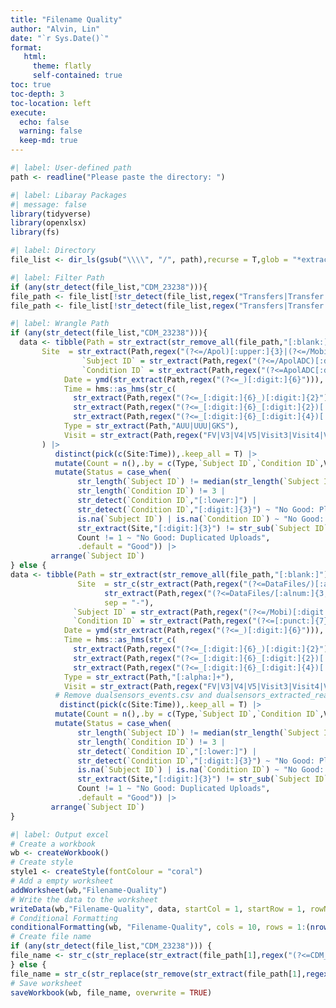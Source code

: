 ```yaml
---
title: "Filename Quality"
author: "Alvin, Lin"
date: "`r Sys.Date()`"
format:
   html:
     theme: flatly
     self-contained: true
toc: true
toc-depth: 3
toc-location: left
execute:
  echo: false
  warning: false 
  keep-md: true
---
```

<!-- Instructions -->
<!-- Step 1 : Copy the directory of upload -->
<!-- Step 2 : Ctrl + Alt + R -->
<!-- Step 3 : And then paste -->

<!-- Case 1: Condition ID -->
<!-- \\oneabbott.com\dept\ADC\Technical_OPS\Clinical_Affairs\CDM_23238\003 -->

<!-- Case 2: Subject ID and Condition ID -->
<!-- \\wf00168p.oneabbott.com\data1\CDM\ADC-US-RES-23241\SE01\UploadData\UUU\UUU_Datafiles\083-IDR\2023-12-01_1554 -->

<!-- Case 3: Duplicated uploads and Put files on the wrong folders -->
<!-- \\wf00168p.oneabbott.com\data1\CDM\ADC-US-RES-22225\SE13_Ket\UploadData\UUU\UUU_DataFiles\SDRI-058 -->

<!-- Case 4: Folder name and Folder structure -->
<!-- \\wf00168p.oneabbott.com\data1\CDM\ADC-US-RES-21210\UploadData\AUU\AUU_DataFiles -->


<!-- Upload Data has a blank  -->
<!-- \\wf00168p.oneabbott.com\data1\CDM\ADC-US-RES-22225\SE29_Ket\Upload Data\UUU\UUU_DataFiles\ERA-117 -->
<!-- Data Files has a blank and Multiple Visits and rounds-->
<!-- \\wf00168p.oneabbott.com\data1\CDM\ADC-US-RES-22225\SE36_Lac\UploadData\UUU\UUU Data Files -->


<!-- External -->
<!-- UUU \\wf00168p.oneabbott.com\data1\CDM\ALB-US-EXP-21001\UploadData\AUU\AUU_DataFiles -->
<!-- \\wf00168p.oneabbott.com\data1\CDM\ADC-US-RES-23241\SE01\UploadData\UUU\UUU_Datafiles\083-IDR\2023-12-01_1554 -->

<!-- Upload Data has a blank  -->
<!-- \\wf00168p.oneabbott.com\data1\CDM\ADC-US-RES-22225\SE29_Ket\Upload Data\UUU\UUU_DataFiles\ERA-117 -->
<!-- Data Files has a blank and Multiple Visits and rounds-->
<!-- \\wf00168p.oneabbott.com\data1\CDM\ADC-US-RES-22225\SE36_Lac\UploadData\UUU\UUU Data Files -->
<!-- Multiple Visits and rounds -->
<!-- UUU/UUU_DataFiles/SDRI-058/000580001/FV/Apol0580001_______CAP_230405_101208/Apol0580001_______CAP_230405_101208_events.csv -->

<!-- InHouse -->
<!-- Round 1 -->
<!-- \\oneabbott.com\dept\ADC\Technical_OPS\Clinical_Affairs\CDM_23238\003 -->
<!-- \\oneabbott.com\dept\ADC\Technical_OPS\Clinical_Affairs\CDM_23238\004 -->
<!-- \\oneabbott.com\dept\ADC\Technical_OPS\Clinical_Affairs\CDM_23238\007 -->

```r
#| label: User-defined path
path <- readline("Please paste the directory: ")
```

```r
#| label: Libaray Packages 
#| message: false
library(tidyverse)
library(openxlsx)
library(fs)
```

```r
#| label: Directory
file_list <- dir_ls(gsub("\\\\", "/", path),recurse = T,glob = "*extracted_realm.zip|*events.csv|*readings.csv")
```
 <!-- & str_detect(file_list,regex("AUU_DataFiles|UUU_DataFiles|UUU Data Files",ignore_case = T)) -->
```r
#| label: Filter Path
if (any(str_detect(file_list,"CDM_23238"))){
file_path <- file_list[!str_detect(file_list,regex("Transfers|Transfer|Archive|Archives",ignore_case = T))]} else {
file_path <- file_list[!str_detect(file_list,regex("Transfers|Transfer|Archive|Archives|Final",ignore_case = T))]}
```

```r
#| label: Wrangle Path
if (any(str_detect(file_list,"CDM_23238"))){
  data <- tibble(Path = str_extract(str_remove_all(file_path,"[:blank:]"),regex("(?<=Clinical_Affairs/).+|(?<=Upload Data/).+")),
       Site  = str_extract(Path,regex("(?<=/Apol)[:upper:]{3}|(?<=/Mobi)[:upper:]{3}|(?<=/GK_)[:upper:]{3}")),
                `Subject ID` = str_extract(Path,regex("(?<=/ApolADC)[:digit:]{4}|(?<=/MobiADC)[:digit:]{4}|(?<=/GK_ADC)[:digit:]{4}")),
                `Condition ID` = str_extract(Path,regex("(?<=ApolADC[:digit:]{10}_)[:alnum:]+|(?<=MobiADC[:digit:]{10}_)[:alnum:]+|(?<=GK_ADC[:digit:]{4}_)[:alnum:]+")),
            Date = ymd(str_extract(Path,regex("(?<=_)[:digit:]{6}"))),
            Time = hms::as_hms(str_c(
              str_extract(Path,regex("(?<=_[:digit:]{6}_)[:digit:]{2}")),
              str_extract(Path,regex("(?<=_[:digit:]{6}_[:digit:]{2})[:digit:]{2}")),
              str_extract(Path,regex("(?<=_[:digit:]{6}_[:digit:]{4})[:digit:]{2}")),sep = ":")),
            Type = str_extract(Path,"AUU|UUU|GKS"),
            Visit = str_extract(Path,regex("FV|V3|V4|V5|Visit3|Visit4|Visit5|Visit_3|Visit_4|Visit_5|C1|C2|C3|C4|Exit|Round1|Round2",ignore_case = T))
       ) |> 
          distinct(pick(c(Site:Time)),.keep_all = T) |> 
          mutate(Count = n(),.by = c(Type,`Subject ID`,`Condition ID`,Visit)) |>
          mutate(Status = case_when(
               str_length(`Subject ID`) != median(str_length(`Subject ID`),na.rm = T) ~ "No Good: Please Check Subject ID",
               str_length(`Condition ID`) != 3 |
               str_detect(`Condition ID`,"[:lower:]") |
               str_detect(`Condition ID`,"[:digit:]{3}") ~ "No Good: Please Check Condition ID",
               is.na(`Subject ID`) | is.na(`Condition ID`) ~ "No Good: Please Check Subject ID and Condition ID",
               str_extract(Site,"[:digit:]{3}") != str_sub(`Subject ID`,1,3) ~ "No Good: Put files on the wrong Site folders",
               Count != 1 ~ "No Good: Duplicated Uploads",
               .default = "Good")) |> 
         arrange(`Subject ID`)
} else {
data <- tibble(Path = str_extract(str_remove_all(file_path,"[:blank:]"),regex("(?<=UploadData/).+")),
               Site  = str_c(str_extract(Path,regex("(?<=DataFiles/)[:alnum:]+",ignore_case = T)),
                     str_extract(Path,regex("(?<=DataFiles/[:alnum:]{3,4}[:punct:]{1})[:alnum:]+",ignore_case = T)),
                     sep = "-"),
              `Subject ID` = str_extract(Path,regex("(?<=/Mobi)[:digit:]+|(?<=/Atna)[:digit:]+|(?<=/Apol)[:digit:]+")),
              `Condition ID` = str_extract(Path,regex("(?<=[:punct:]{7})[:alnum:]+")),
            Date = ymd(str_extract(Path,regex("(?<=_)[:digit:]{6}"))),
            Time = hms::as_hms(str_c(
              str_extract(Path,regex("(?<=_[:digit:]{6}_)[:digit:]{2}")),
              str_extract(Path,regex("(?<=_[:digit:]{6}_[:digit:]{2})[:digit:]{2}")),
              str_extract(Path,regex("(?<=_[:digit:]{6}_[:digit:]{4})[:digit:]{2}")),sep = ":")),
            Type = str_extract(Path,"[:alpha:]+"),
            Visit = str_extract(Path,regex("FV|V3|V4|V5|Visit3|Visit4|Visit5|Visit_3|Visit_4|Visit_5|C1|C2|C3|C4|Exit",ignore_case = T))) |>
          # Remove dualsensors_events.csv and dualsensors_extracted_realm.zip
           distinct(pick(c(Site:Time)),.keep_all = T) |> 
          mutate(Count = n(),.by = c(Type,`Subject ID`,`Condition ID`,Visit)) |>
          mutate(Status = case_when(
               str_length(`Subject ID`) != median(str_length(`Subject ID`),na.rm = T) ~ "No Good: Please Check Subject ID",
               str_length(`Condition ID`) != 3 |
               str_detect(`Condition ID`,"[:lower:]") |
               str_detect(`Condition ID`,"[:digit:]{3}") ~ "No Good: Please Check Condition ID",
               is.na(`Subject ID`) | is.na(`Condition ID`) ~ "No Good: Please Check Subject ID and Condition ID",
               str_extract(Site,"[:digit:]{3}") != str_sub(`Subject ID`,1,3) ~ "No Good: Put files on the wrong Site folders",
               Count != 1 ~ "No Good: Duplicated Uploads",
               .default = "Good")) |> 
         arrange(`Subject ID`)
}
```

```r
#| label: Output excel
# Create a workbook
wb <- createWorkbook()
# Create style 
style1 <- createStyle(fontColour = "coral") 
# Add a empty worksheet
addWorksheet(wb,"Filename-Quality")
# Write the data to the worksheet
writeData(wb,"Filename-Quality", data, startCol = 1, startRow = 1, rowNames = F)
# Conditional Formatting
conditionalFormatting(wb, "Filename-Quality", cols = 10, rows = 1:(nrow(data) + 1), style = style1, type = "contains", rule = "No Good")
# Create file name
if (any(str_detect(file_list,"CDM_23238"))) {
file_name <- str_c(str_replace(str_extract(file_path[1],regex("(?<=CDM_).{9}")),"/","-Sub")," Filename-Quality.xlsx")
} else {
file_name = str_c(str_replace(str_remove(str_extract(file_path[1],regex("(?<=CDM/)[:graph:]+|(?<=M:/)[:graph:]+")),regex("/UploadData.+|/Upload")),"/","-"), " Filename-Quality.xlsx")}
# Save worksheet
saveWorkbook(wb, file_name, overwrite = TRUE)
```
